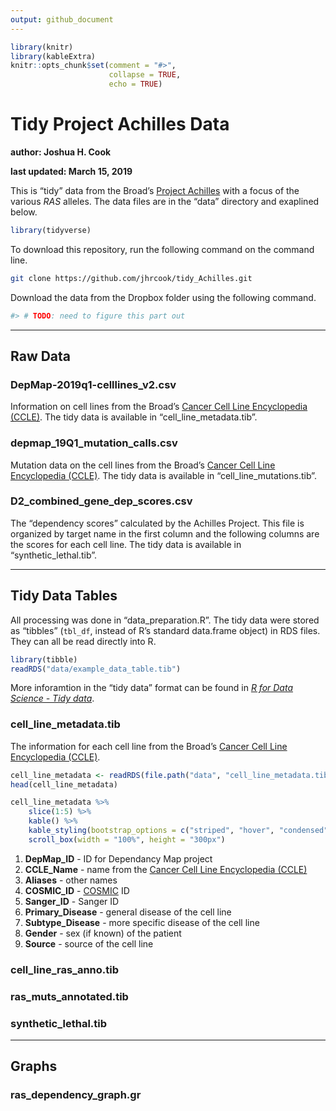```yaml
---
output: github_document
---
```


<!-- README.md is generated from README.Rmd. Please edit that file -->

```r
library(knitr)
library(kableExtra)
knitr::opts_chunk$set(comment = "#>",
                      collapse = TRUE,
                      echo = TRUE)
```

# Tidy Project Achilles Data

**author: Joshua H. Cook**

**last updated: March 15, 2019**

This is "tidy" data from the Broad's [Project Achilles](https://depmap.org/portal/achilles/) with a focus of the various *RAS* alleles. The data files are in the "data" directory and exaplined below.

```r
library(tidyverse)
```

To download this repository, run the following command on the command line.

```bash
git clone https://github.com/jhrcook/tidy_Achilles.git
```

Download the data from the Dropbox folder using the following command.

```bash
#> # TODO: need to figure this part out
```

---

## Raw Data

### DepMap-2019q1-celllines_v2.csv

Information on cell lines from the Broad's [Cancer Cell Line Encyclopedia (CCLE)](https://portals.broadinstitute.org/ccle). The tidy data is available in "cell_line_metadata.tib".

### depmap_19Q1_mutation_calls.csv

Mutation data on the cell lines from the Broad's [Cancer Cell Line Encyclopedia (CCLE)](https://portals.broadinstitute.org/ccle). The tidy data is available in "cell_line_mutations.tib".

### D2_combined_gene_dep_scores.csv

The "dependency scores" calculated by the Achilles Project. This file is organized by target name in the first column and the following columns are the scores for each cell line. The tidy data is available in "synthetic_lethal.tib".

---

## Tidy Data Tables

All processing was done in "data_preparation.R". The tidy data were stored as "tibbles" (`tbl_df`, instead of R's standard data.frame object) in RDS files. They can all be read directly into R.

```r
library(tibble)
readRDS("data/example_data_table.tib")
```

More inforamtion in the "tidy data" format can be found in [*R for Data Science - Tidy data*](https://r4ds.had.co.nz/tidy-data.html). 

### cell_line_metadata.tib

The information for each cell line from the Broad's [Cancer Cell Line Encyclopedia (CCLE)](https://portals.broadinstitute.org/ccle).

```r
cell_line_metadata <- readRDS(file.path("data", "cell_line_metadata.tib"))
head(cell_line_metadata)
```

```r
cell_line_metadata %>%
    slice(1:5) %>%
    kable() %>%
    kable_styling(bootstrap_options = c("striped", "hover", "condensed")) %>%
    scroll_box(width = "100%", height = "300px")
```

1. **DepMap_ID** - ID for Dependancy Map project
2. **CCLE_Name** - name from the [Cancer Cell Line Encyclopedia (CCLE)](https://portals.broadinstitute.org/ccle)
3. **Aliases** - other names
4. **COSMIC_ID** - [COSMIC](https://cancer.sanger.ac.uk/cosmic) ID
5. **Sanger_ID** - Sanger ID
6. **Primary_Disease** - general disease of the cell line
7. **Subtype_Disease** - more specific disease of the cell line
8. **Gender** - sex (if known) of the patient
9. **Source** - source of the cell line

### cell_line_ras_anno.tib



### ras_muts_annotated.tib



### synthetic_lethal.tib


---

## Graphs

### ras_dependency_graph.gr
